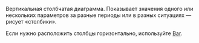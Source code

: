 
<RemadeInfo
  commponentName="Column"
  apiUrl="https://g2plot.antv.vision/en/docs/api/plots/column"
/>

Вертикальная столбчатая диаграмма. Показывает значения одного или нескольких параметров за разные периоды или в разных ситуациях — рисует «столбики».

Если нужно расположить столбцы горизонтально, используйте [Bar](##LIBS.LIB.STAND/lib:charts/stand:components-bar-stable).
